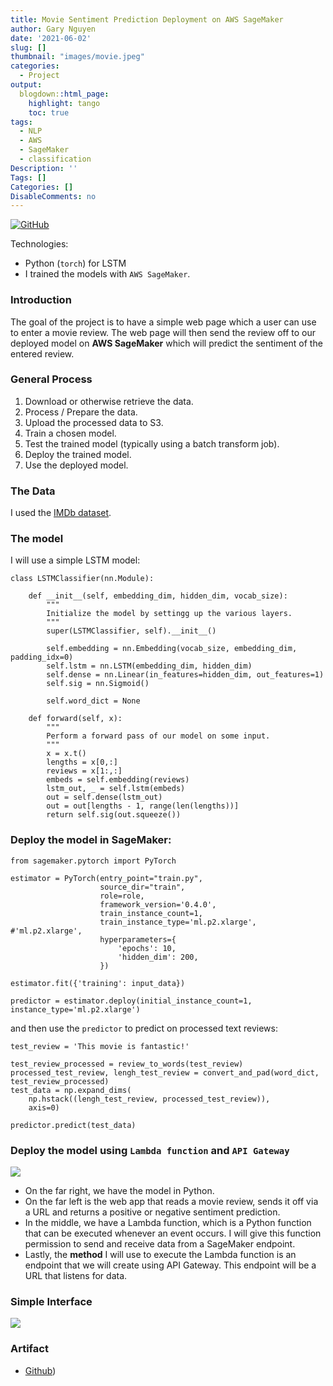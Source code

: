 ```yaml
---
title: Movie Sentiment Prediction Deployment on AWS SageMaker
author: Gary Nguyen
date: '2021-06-02'
slug: []
thumbnail: "images/movie.jpeg"
categories:
  - Project
output:
  blogdown::html_page:
    highlight: tango
    toc: true
tags:
  - NLP
  - AWS
  - SageMaker
  - classification
Description: ''
Tags: []
Categories: []
DisableComments: no
---
```


[![GitHub](https://img.shields.io/badge/GitHub-View_on_GitHub-blue?logo=GitHub)](https://github.com/hnguyen1174/sagemaker-movie-reviews)

Technologies:

* Python (`torch`) for LSTM
* I trained the models with `AWS SageMaker`.

### Introduction

The goal of the project is to have a simple web page which a user can use to enter a movie review. The web page will then send the review off to our deployed model on **AWS SageMaker** which will predict the sentiment of the entered review.

### General Process

1. Download or otherwise retrieve the data.
2. Process / Prepare the data.
3. Upload the processed data to S3.
4. Train a chosen model.
5. Test the trained model (typically using a batch transform job).
6. Deploy the trained model.
7. Use the deployed model.

### The Data

I used the [IMDb dataset](http://ai.stanford.edu/~amaas/data/sentiment/).

### The model

I will use a simple LSTM model:

```
class LSTMClassifier(nn.Module):

    def __init__(self, embedding_dim, hidden_dim, vocab_size):
        """
        Initialize the model by settingg up the various layers.
        """
        super(LSTMClassifier, self).__init__()

        self.embedding = nn.Embedding(vocab_size, embedding_dim, padding_idx=0)
        self.lstm = nn.LSTM(embedding_dim, hidden_dim)
        self.dense = nn.Linear(in_features=hidden_dim, out_features=1)
        self.sig = nn.Sigmoid()
        
        self.word_dict = None

    def forward(self, x):
        """
        Perform a forward pass of our model on some input.
        """
        x = x.t()
        lengths = x[0,:]
        reviews = x[1:,:]
        embeds = self.embedding(reviews)
        lstm_out, _ = self.lstm(embeds)
        out = self.dense(lstm_out)
        out = out[lengths - 1, range(len(lengths))]
        return self.sig(out.squeeze())
```

### Deploy the model in SageMaker:

```
from sagemaker.pytorch import PyTorch

estimator = PyTorch(entry_point="train.py",
                    source_dir="train",
                    role=role,
                    framework_version='0.4.0',
                    train_instance_count=1,
                    train_instance_type='ml.p2.xlarge', #'ml.p2.xlarge',
                    hyperparameters={
                        'epochs': 10,
                        'hidden_dim': 200,
                    })
                    
estimator.fit({'training': input_data})

predictor = estimator.deploy(initial_instance_count=1, instance_type='ml.p2.xlarge')
```

and then use the `predictor` to predict on processed text reviews:

```
test_review = 'This movie is fantastic!'

test_review_processed = review_to_words(test_review)
processed_test_review, lengh_test_review = convert_and_pad(word_dict, test_review_processed)
test_data = np.expand_dims(
    np.hstack((lengh_test_review, processed_test_review)), 
    axis=0)
    
predictor.predict(test_data)
```

### Deploy the model using `Lambda function` and `API Gateway`

![](aws.png)

* On the far right, we have the  model in Python. 
* On the far left is the web app that reads a movie review, sends it off via a URL and returns a positive or negative sentiment prediction.
* In the middle, we have a Lambda function, which is a Python function that can be executed whenever an event occurs. I will give this function permission to send and receive data from a SageMaker endpoint.
* Lastly, the **method** I will use to execute the Lambda function is an endpoint that we will create using API Gateway. This endpoint will be a URL that listens for data.

### Simple Interface

![](app.png)

### Artifact

* [Github](https://github.com/hnguyen1174/DisasterTweetsDetector))










